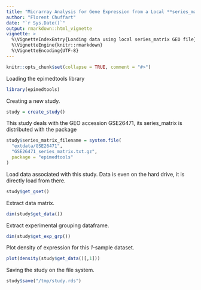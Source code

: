 ```yaml
---
title: "Micrarray Analysis for Gene Expression from a Local **series_matrix** GEO File (GSE26471, 1 samples)"
author: "Florent Chuffart"
date: "`r Sys.Date()`"
output: rmarkdown::html_vignette
vignette: >
  %\VignetteIndexEntry{Loading data using local series_matrix GEO file}
  %\VignetteEngine{knitr::rmarkdown}
  %\VignetteEncoding{UTF-8}
---
```


```r
knitr::opts_chunk$set(collapse = TRUE, comment = "#>")
```

Loading the epimedtools library

```r
library(epimedtools)
```

Creating a new study.

```r
study = create_study()
```

This study deals with the GEO accession GSE26471, its series_matrix is distributed with the package

```r
study$series_matrix_filename = system.file(
  "extdata/GSE26471", 
  "GSE26471_series_matrix.txt.gz", 
  package = "epimedtools"
)
```

Load data associated with this study. Data is even on the hard drive, it is directly load from there.

```r
study$get_gset()
```

Extract data matrix.

```r
dim(study$get_data())
```

Extract experimental grouping dataframe.

```r
dim(study$get_exp_grp())
```

Plot density of expression for this *1-*sample dataset. 

```r
plot(density(study$get_data()[,1]))
```

Saving the study on the file system.

```r
study$save("/tmp/study.rds")
````
